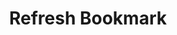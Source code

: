 ---
title: 'Refresh Bookmark'
description: 'Refresh bookmarks to update the contents of the bookmark if the original message is updated'
icon: 'arrows-rotate'
---